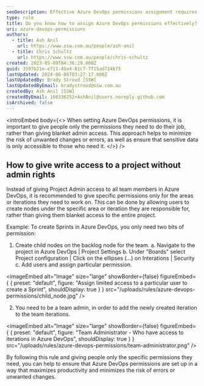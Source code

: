 ```yaml
---
seoDescription: Effective Azure DevOps permissions assignment requires granting specific access to team members only for necessary areas or iterations, minimizing risks and ensuring secure data accessibility.
type: rule
title: Do you know how to assign Azure DevOps permissions effectively?
uri: azure-devops-permissions
authors:
  - title: Ash Anil
    url: https://www.ssw.com.au/people/ash-anil
  - title: Chris Schultz
    url: https://www.ssw.com.au/people/chris-schultz
created: 2023-05-09T04:36:29.000Z
guid: 3597b21e-e711-45e4-81c7-7f15ad724b75
lastUpdated: 2024-06-08T03:27:17.000Z
lastUpdatedBy: Brady Stroud [SSW]
lastUpdatedByEmail: bradystroud@ssw.com.au
createdBy: Ash Anil [SSW]
createdByEmail: 100336252+AshAnil@users.noreply.github.com
isArchived: false
---
```


<introEmbed
  body={<>
When setting Azure DevOps permissions, it is important to give people only the permissions they need to do their job, rather than giving blanket admin access. This approach helps to minimize the risk of unwanted changes or errors, as well as ensure that sensitive data is only accessible to those who need it.
  </>}
/>
## How to give write access to a project without admin rights

Instead of giving Project Admin access to all team members in Azure DevOps, it is recommended to give specific permissions only for the areas or iterations they need to work on. This can be done by allowing users to create nodes under the specific area or iteration they are responsible for, rather than giving them blanket access to the entire project.

Example: To create Sprints in Azure DevOps, you only need two bits of permission:

1. Create child nodes on the backlog node for the team.
    a. Navigate to the project in Azure DevOps | Project Settings
   b. Under "Boards" select Project configuration | Click on the ellipses (...) on Interations | Security
   c. Add users and assign particular permission.


<imageEmbed
  alt="Image"
  size="large"
  showBorder={false}
  figureEmbed={ {
    preset: "default",
    figure: "Assign limited access to a particular user to create a Sprint",
    shouldDisplay: true
  } }
  src="/uploads/rules/azure-devops-permissions/child_node.jpg"
/>


2. You need to be a team admin, in order to add the newly created iteration to the team iterations.


<imageEmbed
  alt="Image"
  size="large"
  showBorder={false}
  figureEmbed={ {
    preset: "default",
    figure: "Team Administrator - Who have access to iterations in Azure DevOps",
    shouldDisplay: true
  } }
  src="/uploads/rules/azure-devops-permissions/team-administrator.png"
/>


By following this rule and giving people only the specific permissions they need, you can help to ensure that Azure DevOps permissions are set up in a way that maximizes productivity and minimizes the risk of errors or unwanted changes.

